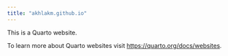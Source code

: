 ```yaml
---
title: "akhlakm.github.io"
---
```


This is a Quarto website.

To learn more about Quarto websites visit <https://quarto.org/docs/websites>.
